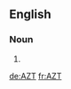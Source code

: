 {{also|azt}}
==English==

===Noun===
{{en-noun}}

# {{abbreviation of|azidothymidine}}

[[de:AZT]]
[[fr:AZT]]